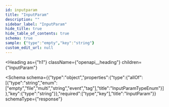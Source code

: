 ```yaml
---
id: inputparam
title: "InputParam"
description: ""
sidebar_label: "InputParam"
hide_title: true
hide_table_of_contents: true
schema: true
sample: {"type":"empty","key":"string"}
custom_edit_url: null
---
```



<Heading
  as={"h1"}
  className={"openapi__heading"}
  children={"InputParam"}
>
</Heading>





<Schema
  schema={{"type":"object","properties":{"type":{"allOf":[{"type":"string","enum":["empty","file","multi","string","event","tag"],"title":"InputParamTypeEnum"}]},"key":{"type":"string"}},"required":["type","key"],"title":"InputParam"}}
  schemaType={"response"}
>
  
</Schema>
            